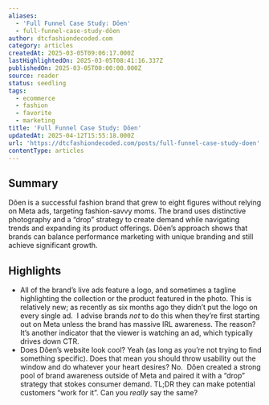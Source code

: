 ```yaml
---
aliases:
  - 'Full Funnel Case Study: Dôen'
  - full-funnel-case-study-dôen
author: dtcfashiondecoded.com
category: articles
createdAt: 2025-03-05T09:06:17.000Z
lastHighlightedOn: 2025-03-05T08:41:16.337Z
publishedOn: 2025-03-05T00:00:00.000Z
source: reader
status: seedling
tags:
  - ecommerce
  - fashion
  - favorite
  - marketing
title: 'Full Funnel Case Study: Dôen'
updatedAt: 2025-04-12T15:55:18.000Z
url: 'https://dtcfashiondecoded.com/posts/full-funnel-case-study-doen'
contentType: articles
---
```

## Summary

Dôen is a successful fashion brand that grew to eight figures without relying on Meta ads, targeting fashion-savvy moms. The brand uses distinctive photography and a “drop” strategy to create demand while navigating trends and expanding its product offerings. Dôen’s approach shows that brands can balance performance marketing with unique branding and still achieve significant growth.

## Highlights

- All of the brand’s live ads feature a logo, and sometimes a tagline highlighting the collection or the product featured in the photo. This is relatively new; as recently as six months ago they didn’t put the logo on every single ad.
  ​
  I advise brands _not_ to do this when they’re first starting out on Meta unless the brand has massive IRL awareness. The reason? It’s another indicator that the viewer is watching an ad, which typically drives down CTR.
- Does Dôen’s website look cool? Yeah (as long as you’re not trying to find something specific). Does that mean you should throw usability out the window and do whatever your heart desires? No.
  ​
  Dôen created a strong pool of brand awareness outside of Meta and paired it with a “drop” strategy that stokes consumer demand. TL;DR they can make potential customers “work for it”. Can you _really_ say the same?
